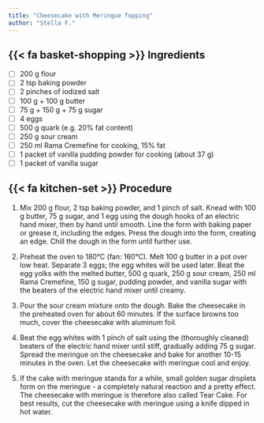 ```yaml
---
title: "Cheesecake with Meringue Topping"
author: "Stella F."
---
```


## {{< fa basket-shopping >}} Ingredients

- [ ] 200 g flour
- [ ] 2 tsp baking powder
- [ ] 2 pinches of iodized salt
- [ ] 100 g + 100 g butter
- [ ] 75 g + 150 g + 75 g sugar
- [ ] 4 eggs
- [ ] 500 g quark (e.g. 20% fat content)
- [ ] 250 g sour cream
- [ ] 250 ml Rama Cremefine for cooking, 15% fat
- [ ] 1 packet of vanilla pudding powder for cooking (about 37 g)
- [ ] 1 packet of vanilla sugar

## {{< fa kitchen-set >}} Procedure

1. Mix 200 g flour, 2 tsp baking powder, and 1 pinch of salt. Knead with 100 g butter, 75 g sugar, and 1 egg using the dough hooks of an electric hand mixer, then by hand until smooth. Line the form with baking paper or grease it, including the edges. Press the dough into the form, creating an edge. Chill the dough in the form until further use.

2. Preheat the oven to 180°C (fan: 160°C). Melt 100 g butter in a pot over low heat. Separate 3 eggs; the egg whites will be used later. Beat the egg yolks with the melted butter, 500 g quark, 250 g sour cream, 250 ml Rama Cremefine, 150 g sugar, pudding powder, and vanilla sugar with the beaters of the electric hand mixer until creamy.

3. Pour the sour cream mixture onto the dough. Bake the cheesecake in the preheated oven for about 60 minutes. If the surface browns too much, cover the cheesecake with aluminum foil.

4. Beat the egg whites with 1 pinch of salt using the (thoroughly cleaned) beaters of the electric hand mixer until stiff, gradually adding 75 g sugar. Spread the meringue on the cheesecake and bake for another 10-15 minutes in the oven. Let the cheesecake with meringue cool and enjoy.

5. If the cake with meringue stands for a while, small golden sugar droplets form on the meringue - a completely natural reaction and a pretty effect. The cheesecake with meringue is therefore also called Tear Cake. For best results, cut the cheesecake with meringue using a knife dipped in hot water.


